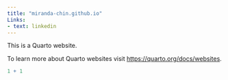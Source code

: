 ```yaml
---
title: "miranda-chin.github.io"
Links:
- text: linkedin
---
```


This is a Quarto website.

To learn more about Quarto websites visit <https://quarto.org/docs/websites>.

```r
1 + 1
```
